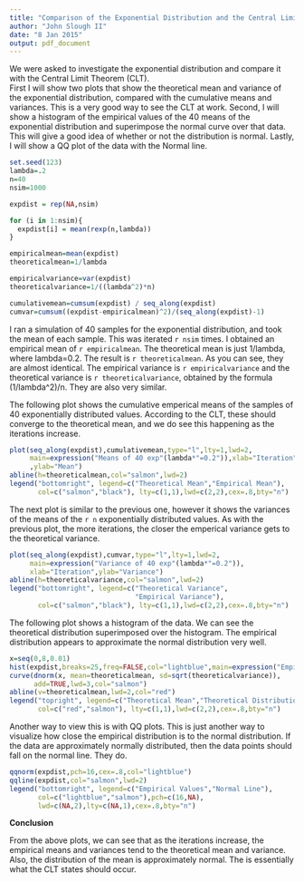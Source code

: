 ```yaml
---
title: "Comparison of the Exponential Distribution and the Central Limit Theorem"
author: "John Slough II"
date: "8 Jan 2015"
output: pdf_document
---
```


We were asked to investigate the exponential distribution and compare it with the Central Limit Theorem (CLT).  
First I will show two plots that show the theoretical mean and variance of the exponential distribution, compared with the cumulative means and variances.  This is a very good way to see the CLT at work.
Second, I will show a histogram of the empirical values of the 40 means of the exponential distribution and superimpose the normal curve over that data.  This will give a good idea of whether or not the distribution is normal.
Lastly, I will show a QQ plot of the data with the Normal line.  

```r
set.seed(123)
lambda=.2
n=40
nsim=1000

expdist = rep(NA,nsim)

for (i in 1:nsim){
  expdist[i] = mean(rexp(n,lambda))  
}

empiricalmean=mean(expdist)
theoreticalmean=1/lambda

empiricalvariance=var(expdist)
theoreticalvariance=1/((lambda^2)*n)

cumulativemean=cumsum(expdist) / seq_along(expdist)
cumvar=cumsum((expdist-empiricalmean)^2)/(seq_along(expdist)-1)
```

I ran a simulation of 40 samples for the exponential distribution, and took the mean of each sample.  This was iterated `r nsim` times.  I obtained an empirical mean of `r empiricalmean`. The theoretical mean is just 1/lambda, where lambda=0.2. The result is `r theoreticalmean`. As you can see, they are almost identical.  The empirical variance is `r empiricalvariance` and the theoretical variance is `r theoreticalvariance`, obtained by the formula (1/lambda^2)/n. They are also very similar.

The following plot shows the cumulative emperical means of the samples of 40 exponentially distributed values.  According to the CLT, these should converge to the theoretical mean, and we do see this happening as the iterations increase.
```r
plot(seq_along(expdist),cumulativemean,type="l",lty=1,lwd=2,
     main=expression("Means of 40 exp"(lambda*"=0.2")),xlab="Iteration"
     ,ylab="Mean")
abline(h=theoreticalmean,col="salmon",lwd=2)
legend("bottomright", legend=c("Theoretical Mean","Empirical Mean"),
       col=c("salmon","black"), lty=c(1,1),lwd=c(2,2),cex=.8,bty="n")
```

The next plot is similar to the previous one, however it shows the variances of the means of the `r n` exponentially distributed values.  As with the previous plot, the more iterations, the closer the emperical variance gets to the theoretical variance.
```r
plot(seq_along(expdist),cumvar,type="l",lty=1,lwd=2,
     main=expression("Variance of 40 exp"(lambda*"=0.2")),
     xlab="Iteration",ylab="Variance")
abline(h=theoreticalvariance,col="salmon",lwd=2)
legend("bottomright", legend=c("Theoretical Variance",
                               "Empirical Variance"),
       col=c("salmon","black"), lty=c(1,1),lwd=c(2,2),cex=.8,bty="n")
```

The following plot shows a histogram of the data.  We can see the theoretical distribution superimposed over the histogram.  The empirical distribution  appears to approximate the normal distribution very well.

```r
x=seq(0,8,0.01) 
hist(expdist,breaks=25,freq=FALSE,col="lightblue",main=expression("Empirical Exponential Distribution of Means of 40 exp"(lambda*"=0.2")),xlab="Value",ylab="Density")
curve(dnorm(x, mean=theoreticalmean, sd=sqrt(theoreticalvariance)),
      add=TRUE,lwd=3,col="salmon")
abline(v=theoreticalmean,lwd=2,col="red")
legend("topright", legend=c("Theoretical Mean","Theoretical Distribution"),
       col=c("red","salmon"), lty=c(1,1),lwd=c(2,2),cex=.8,bty="n")
```

Another way to view this is with QQ plots.  This is just another way to visualize how close the empirical distribution is to the normal distribution.  If the data are approximately normally distributed, then the data points should fall on the normal line.  They do.  

```r
qqnorm(expdist,pch=16,cex=.8,col="lightblue")
qqline(expdist,col="salmon",lwd=2)
legend("bottomright", legend=c("Empirical Values","Normal Line"),
       col=c("lightblue","salmon"),pch=c(16,NA),
       lwd=c(NA,2),lty=c(NA,1),cex=.8,bty="n")
```

**Conclusion**

From the above plots, we can see that as the iterations increase, the empirical means and variances tend to the theoretical mean and variance. Also, the distribution of the mean is approximately normal.  The is essentially what the CLT states should occur.